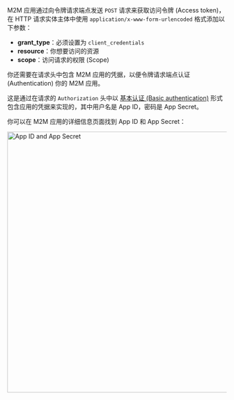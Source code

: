 M2M 应用通过向令牌请求端点发送 `POST` 请求来获取访问令牌 (Access token)，在 HTTP 请求实体主体中使用 `application/x-www-form-urlencoded` 格式添加以下参数：

- **grant_type**：必须设置为 `client_credentials`
- **resource**：你想要访问的资源
- **scope**：访问请求的权限 (Scope)

你还需要在请求头中包含 M2M 应用的凭据，以便令牌请求端点认证 (Authentication) 你的 M2M 应用。

这是通过在请求的 `Authorization` 头中以 [基本认证 (Basic authentication)](https://developer.mozilla.org/en-US/docs/Web/HTTP/Headers/Authorization#basic_authentication) 形式包含应用的凭据来实现的，其中用户名是 App ID，密码是 App Secret。

你可以在 M2M 应用的详细信息页面找到 App ID 和 App Secret：

<img alt="App ID and App Secret" src="/img/assets/app-id-secret.png" width="600px" />
